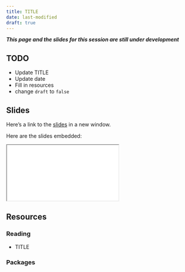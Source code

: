 ```yaml
---
title: TITLE
date: last-modified
draft: true
---
```


***This page and the slides for this session are still under development***

## TODO

- Update TITLE
- Update date
- Fill in resources
- change `draft` to `false`

## Slides

Here's a link to the [slides](/slides/07-r-with-cpp/index.qmd){target="_blank"} in a new window. 

Here are the slides embedded:

<iframe class="slide-deck ar3x2" src="/slides/07-r-with-cpp/index.html" title="07-r-with-cpp slides">
</iframe>

## Resources

### Reading

- TITLE

  <LINK>


### Packages
